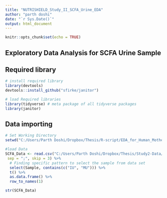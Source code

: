 ```yaml
---
title: "NUTRISHIELD_Study_II_SCFA_Urine_EDA"
author: "parth doshi"
date: "`r Sys.Date()`"
output: html_document
---
```


```r
knitr::opts_chunk$set(echo = TRUE)
```

## Exploratory Data Analysis for SCFA Urine Sample

## Required library

```r
# install required library
library(devtools)
devtools::install_github("sfirke/janitor")

# load Required libraries
library(tidyverse) # meta package of all tidyverse packages
library(janitor)
```

## Data importing

```r
# Set Working Directory
setwd("C:/Users/Parth Doshi/Dropbox/Thesis/R-script/EDA_for_Human_Mother_Milk")

#load Data
SCFA_Data <- read.csv("C:/Users/Parth Doshi/Dropbox/Thesis/Study2-Data/NUTRISHIELD_Study_II_SCFA_Urine.csv",
 sep = ";", skip = 3) %>%
  # Finding specific pattern to select the sample from data set
  select(Sample, contains(c("IU", "MU"))) %>%
  t() %>%
  as.data.frame() %>%
  row_to_names(1)
```

```r
str(SCFA_Data)
```
